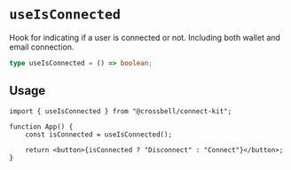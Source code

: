 # `useIsConnected`

Hook for indicating if a user is connected or not. Including both wallet and email connection.

```ts
type useIsConnected = () => boolean;
```

## Usage

```tsx
import { useIsConnected } from "@crossbell/connect-kit";

function App() {
	const isConnected = useIsConnected();

	return <button>{isConnected ? "Disconnect" : "Connect"}</button>;
}
```
